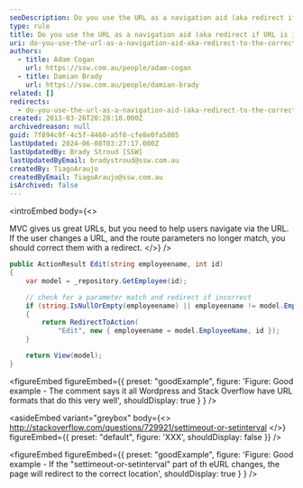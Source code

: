 ```yaml
---
seoDescription: Do you use the URL as a navigation aid (aka redirect if URL is incorrect)?
type: rule
title: Do you use the URL as a navigation aid (aka redirect if URL is incorrect)?
uri: do-you-use-the-url-as-a-navigation-aid-aka-redirect-to-the-correct-url-if-it-is-incorrect
authors:
  - title: Adam Cogan
    url: https://ssw.com.au/people/adam-cogan
  - title: Damian Brady
    url: https://ssw.com.au/people/damian-brady
related: []
redirects:
  - do-you-use-the-url-as-a-navigation-aid-(aka-redirect-to-the-correct-url-if-it-is-incorrect)
created: 2013-03-26T20:28:18.000Z
archivedreason: null
guid: 7f894c9f-4c5f-4460-a5f0-cfe8e0fa5805
lastUpdated: 2024-06-08T03:27:17.000Z
lastUpdatedBy: Brady Stroud [SSW]
lastUpdatedByEmail: bradystroud@ssw.com.au
createdBy: TiagoAraujo
createdByEmail: TiagoAraujo@ssw.com.au
isArchived: false
---
```


<introEmbed
  body={<>
<introYoutube url="http://www.youtube.com/embed/1j3m4A9Tlhc" description="Figure: Watch the URL working as a navigation aid" />

MVC gives us great URLs, but you need to help users navigate via the URL. If the user changes a URL, and the route parameters no longer match, you should correct them with a redirect.
  </>}
/>
```cs
public ActionResult Edit(string employeename, int id)
{
    var model = _repository.GetEmployee(id);

    // check for a parameter match and redirect if incorrect
    if (string.IsNullOrEmpty(employeename) || employeename != model.EmployeeName)
    {
        return RedirectToAction(
            "Edit", new { employeename = model.EmployeeName, id });
    }

    return View(model);
}
```

<figureEmbed figureEmbed={{
  preset: "goodExample",
  figure: 'Figure: Good example - The comment says it all Wordpress and Stack Overflow have URL formats that do this very well',
  shouldDisplay: true
} } />


<asideEmbed
  variant="greybox"
  body={<>
    http://stackoverflow.com/questions/729921/settimeout-or-setinterval
  </>}
  figureEmbed={{
    preset: "default",
    figure: 'XXX',
    shouldDisplay: false
  }}
/>

<figureEmbed figureEmbed={{
  preset: "goodExample",
  figure: 'Figure: Good example - If the "settimeout-or-setinterval" part of th eURL changes, the page will redirect to the correct location',
  shouldDisplay: true
} } />

